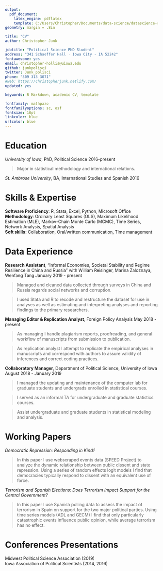 ```yaml
---
output: 
  pdf_document:
    latex_engine: pdflatex
    template: C:/Users/Christopher/Documents/data-science/datascience-resume/christopherjunk_datascience_resume.tex
geometry: margin = .8in

title: "CV"
author: Christopher Junk

jobtitle: "Political Science PhD Student"
address: "341 Schaeffer Hall · Iowa City · IA 52242"
fontawesome: yes
email: christopher-hollis@uiowa.edu
github: junkpolisci
twitter: Junk_polisci
phone: "309 313 3071"
#web: https://christopherjunk.netlify.com/
updated: yes

keywords: R Markdown, academic CV, template

fontfamily: mathpazo
fontfamilyoptions: sc, osf
fontsize: 10pt
linkcolor: blue
urlcolor: blue
---
```


# Education

*University of Iowa*, PhD, Political Science \hfill 2016-present  

>Major in statistical methodology and international relations.  

*St. Ambrose University*, BA, International Studies and Spanish \hfill 2016

# Skills & Expertise
__Software Proficiency__: R, Stata, Excel, Python, Microsoft Office  
__Methodology__:  Ordinary Least Squares (OLS), Maximum Likelihood Estimation (MLE), Markov-Chain Monte Carlo (MCMC), Time Series, Network Analysis, Spatial Analysis  
__Soft skills:__ Collaboration, Oral/written communication, Time management

# Data Experience

__Research Assistant__, "Informal Economies, Societal Stability and Regime Resilience in China and Russia" with William Reisinger, Marina Zaloznaya, Wenfang Tang  \hfill January 2019 - present

  >Managed and cleaned data collected through surveys in China and Russia regards social networks and corruption.
  
  >I used Stata and R to recode and restructure the dataset for use in analyses as well as estimating and interpreting analyses and reporting findings to the primary researchers.  

__Managing Editor & Replication Analyst__, Foreign Policy Analysis \hfill May 2018 - present  

>As managing I handle plagiarism reports, proofreading, and general workflow of manuscripts from submission to publication. 

>As replication analyst I attempt to replicate the empirical analyses in manuscripts and correspond with authors to assure validity of inferences and correct coding practices.  

__Collaboratory Manager__, Department of Political Science, University of Iowa \hfill August 2018 - January 2019  

>I managed the updating and maintenance of the computer lab for graduate students and undergrads enrolled in statistical courses. 

> I served as an informal TA for undergraduate and graduate statistics courses. 

>Assist undergraduate and graduate students in statistical modeling and analysis. 

# Working Papers


*Democratic Repression: Responding in Kind?*  

> In this paper I use webscraped events data (SPEED Project) to analyze the dynamic relationship between public dissent and state repression. Using a series of random effects logit models I find that democracies typically respond to dissent with an equivalent use of force. 

*Terrorism and Spanish Elections: Does Terrorism Impact Support for the Central Government?*

> In this paper I use Spanish polling data to assess the impact of terrorism in Spain on support for the two major political parties. Using time series models (ADL and GECM) I find that only particularly catastrophic events influence public opinion, while average terrorism has no effect. 

# Conferences Presentations

Midwest Political Science Association (2019)  
Iowa Association of Political Scientists (2014, 2016)







<!-- #Relevant Coursework -->

<!-- *POLI:5001	Introductory Methodology*: Learned probability theory and other basic building blocs of advanced statistical analyses for use in social science research.   -->

<!-- *POLI:5003	Intermediate Methodology*: Covered the assumptions and implementation of ordinary least squares (OLS) regression as well as alternative methods, such as dealing with binary dependent variables.   -->

<!-- *POLI:7003	Advanced Methodology*: A wide variety of more advanced methods using data from complex social science data generating processes. Some methods covered here include causal inference, interpolation/imputation, survey analyses, multilevel modeling, and time series analysis.  -->

<!-- *POLI:7002	Time Series Analysis*: This course covered methodology used in the instances of time series, both single time series and cross-sectional analyses. Methodology covered include: AR(F)IMA, (G)ARCH, autoregressive distributed lag models (ADL), error-correction models (ECM), causal inference, time varying parameters, and system of equations/vector autoregression.  -->

<!-- *POLI:7002	Networks*: In this course I learned how to model interconnectednesss in a network setting and use the inclusion of observation-dependency as an aspect of a model's analytic ability. Methodology covered includes: conditional uniform graph (CUG) tests, community detection, diffusion, network (logistic) regression, and the ERGM/SAOM class of models.  -->

<!-- *POLI:7002	Modeling Time and Space*: Covered methodology relating to multi-level structure of data, duration analyses, and spatial analysis methodology.  -->

<!-- *POLI:7450	Computational Methods for Comparative Politics*: Use a wide variety of methodology such as web scraping, text analysis, multi-level models, survey analysis, latent variables, and broad reproducible practice for data management and analysis.   -->



